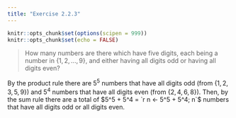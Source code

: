 ```yaml
---
title: "Exercise 2.2.3"
---
```


```r
knitr::opts_chunk$set(options(scipen = 999))
knitr::opts_chunk$set(echo = FALSE)
```

> How many numbers are there which have five digits, each being a number in $\{1, 2,..., 9\}$, and either having all digits odd or having all digits even?

By the product rule there are $5^5$ numbers that have all digits odd (from $\{1,2,3,5,9\}$) and $5^4$ numbers that have all digits even (from $\{2,4,6,8\}$). Then, by the sum rule there are a total of $5^5 + 5^4 = `r n <- 5^5 + 5^4; n`$ numbers that have all digits odd or all digits even.